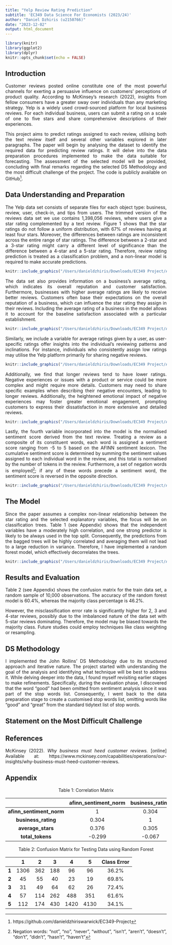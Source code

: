 ```yaml
---
title: "Yelp Review Rating Prediction"
subtitle: 'EC349 Data Science For Economists (2023/24)'
author: "Daniel Dzhiris (u2150766)"
date: "2023-12-02"
output: html_document
---
```


```r
library(knitr)
library(ggplot2)
library(dplyr)
knitr::opts_chunk$set(echo = FALSE)
```
<style>
body {
text-align: justify}
</style>

## Introduction

<p style="text-align: justify;">Customer reviews posted online constitute one of the most powerful channels for exerting a persuasive influence on customers' perceptions of product quality. According to McKinsey's research (2022), insights from fellow consumers have a greater sway over individuals than any marketing strategy. Yelp is a widely used crowd-sourced platform for local business reviews. For each individual business, users can submit a rating on a scale of one to five stars and share comprehensive descriptions of their experiences. 

This project aims to predict ratings assigned to each review, utilising both the text review itself and several other variables explored in later paragraphs. The paper will begin by analysing the dataset to identify the required data for predicting review ratings. It will delve into the data preparation procedures implemented to make the data suitable for forecasting. The assessment of the selected model will be provided, concluding with final remarks regarding the selected DS Methodology and the most difficult challenge of the project. The code is publicly available on GitHub^[https://github.com/danieldzhiriswarwick/EC349-Project].  

## Data Understanding and Preparation
The Yelp data set consists of separate files for each object type: business, review, user, check-in, and tips from users. The trimmed version of the reviews data set we use contains 1,398,056 reviews, where users give a star rating complemented by a text review. Figure 1 shows that the star ratings do not follow a uniform distribution, with 67% of reviews having at least four stars. Moreover, the differences between ratings are inconsistent across the entire range of star ratings. The difference between a 2-star and a 3-star rating might carry a different level of significance than the difference between a 4-star and a 5-star rating. Therefore, review rating prediction is treated as a classification problem, and a non-linear model is required to make accurate predictions.

```r
knitr::include_graphics("/Users/danieldzhiris/Downloads/EC349 Project/Assignment/StarPie.jpg")
```
  
The data set also provides information on a business's average rating, which indicates its overall reputation and customer satisfaction. Furthermore, businesses with higher average ratings are likely to receive better reviews. Customers often base their expectations on the overall reputation of a business, which can influence the star rating they assign in their reviews. Including the average rating of a business in the model allows it to account for the baseline satisfaction associated with a particular establishment.

```r
knitr::include_graphics("/Users/danieldzhiris/Downloads/EC349 Project/Assignment/Business_stars.jpg")
```

Similarly, we include a variable for average ratings given by a user, as user-specific ratings offer insights into the individual's reviewing patterns and inclinations. For instance, individuals who consistently assign low ratings may utilise the Yelp platform primarily for sharing negative reviews.

```r
knitr::include_graphics("/Users/danieldzhiris/Downloads/EC349 Project/Assignment/User_stars.jpg")
```

Additionally, we find that longer reviews tend to have lower ratings. Negative experiences or issues with a product or service could be more complex and might require more details. Customers may need to share specific examples when describing their negative encounters, leading to longer reviews. Additionally, the heightened emotional impact of negative experiences may foster greater emotional engagement, prompting customers to express their dissatisfaction in more extensive and detailed reviews.

```r
knitr::include_graphics("/Users/danieldzhiris/Downloads/EC349 Project/Assignment/Length_stars.jpg")
```

Lastly, the fourth variable incorporated into the model is the normalised sentiment score derived from the text review. Treating a review as a composite of its constituent words, each word is assigned a sentiment score ranging from -5 to 5 based on the AFINN sentiment lexicon. The cumulative sentiment score is determined by summing the sentiment values assigned to each individual word in the review, and this total is normalised by the number of tokens in the review. Furthermore, a set of negation words is employed^[Negation words: "not", "no", "never", "without", "isn't", "aren't", "doesn't", "don't", "didn't", "hasn't", "haven't"]; if any of these words precede a sentiment word, the sentiment score is reversed in the opposite direction.

```r
knitr::include_graphics("/Users/danieldzhiris/Downloads/EC349 Project/Assignment/Negation_words.jpg")
```

## The Model

Since the paper assumes a complex non-linear relationship between the star rating and the selected explanatory variables, the focus will be on classification trees. Table 1 (see Appendix) shows that the independent variables have a moderately high correlation, and one strong predictor is likely to be always used in the top split. Consequently, the predictions from the bagged trees will be highly correlated and averaging them will not lead to a large reduction in variance. Therefore, I have implemented a random forest model, which effectively decorrelates the trees.

```r
knitr::include_graphics("/Users/danieldzhiris/Downloads/EC349 Project/Assignment/OOBError.jpg")
```

## Results and Evaluation

Table 2 (see Appendix) shows the confusion matrix for the train data set, a random sample of 10,000 observations. The accuracy of the random forest model is 60.4%, whereas the majority class percentage is 46.2%.

However, the misclassification error rate is significantly higher for 2, 3 and 4-star reviews, possibly due to the imbalanced nature of the data set with 5-star reviews dominating. Therefore, the model may be biased towards the majority class. Future studies could employ techniques like class weighting or resampling.

## DS Methodology

I implemented the John Rollins' DS Methodology due to its structured approach and iterative nature. The project started with understanding the goal of the analysis and identifying what technique will be best to address it. While delving deeper into the data, I found myself revisiting earlier stages to make refinements. Specifically, during the evaluation phase, I discovered that the word "good" had been omitted from sentiment analysis since it was part of the stop words list. Consequently, I went back to the data preparation stage to create a customised stop words list, omitting words like "good" and "great" from the standard tidytext list of stop words.

## Statement on the Most Difficult Challenge

## References

McKinsey (2022). *Why business must heed customer reviews.* [online] Available at: https://www.mckinsey.com/capabilities/operations/our-insights/why-business-must-heed-customer-reviews.

## Appendix
<center>Table 1: Correlation Matrix</center>
||afinn_sentiment_norm|business_rating|average_stars|total_tokens|
|:---:|:---:|:---:|:---:|:---:|
|**afinn_sentiment_norm**|1|0.304|0.376|-0.299|
|**business_rating**|0.304|1|0.305|-0.067|
|**average_stars**|0.376|0.305|1|-0.097|
|**total_tokens**|-0.299|-0.067|-0.097|1|

<center>Table 2: Confusion Matrix for Testing Data using Random Forest</center>
||1|2|3|4|5|Class Error|
|:---:|:---:|:---:|:---:|:---:|:---:|:---:|
|**1**|1306|362|188|96|96|36.2%|
|**2**|45|55|40|23|19|69.8%|
|**3**|31|49|64|62|26|72.4%|
|**4**|57|114|262|488|351|61.6%|
|**5**|112|174|430|1420|4130|34.1%|